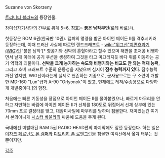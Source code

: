 Suzanne von Skorzeny

[[트리니티 블러드]]의 등장인물. 

[[장미십자기사단]]의 간부로 위계 5=6. 칭호는 '''붉은 남작부인'''(로테 바로닌).

첫등장은 ROM 6권(한국판 10권). 캠퍼의 명령을 받곤 아이언 메이든 II를 격추시키러 등장하는데, 이때 드러난 사실에 따르면 랜드크래프트 - [[wiki:"위그선"지면효과기(WIG)]]인 '붉은 남작'[* 항공기와 선박의 혼혈아라고 할수 있으며 해면을 초저공 비행하면서 날개 아래에 공기 쿠션을 생성하여 그것을 타고 미끄러지듯 바다 위를 이동하는 공기 역학의 괴물이다. '''선박을 크게 능가하는 속도와 비행기와는 비교도 안 되는 적재 능력''', 그리고 호버 크래프트 수준의 운동성을 지녔으며 심지어 '''잠수 능력까지 있다'''. 잠수능력까진 없지만, WIG선이라는게 실제로 현존하는 기종으로, 군사용으로는 구 소련이 개발한 MD-160 "Lun"급과 A-90 "Orlyonok"이 있고, 현재에도 레저/수송용으로 다양하게 개발중이다.]의 함장.

처음에는 빠른 기동성을 장점으로 아이언 메이든 II를 몰아붙였으나, 빠르게 마무리를 안하고 자만하는 바람에 아이언 메이든 II가 선체를 180도로 뒤집어서 선체 상부에 있는 70mm 포로 결정타를 맞고, 대잠미사일에 마무리를 당하며 침몰한다. 재미있는건 여기서 본의아니게 [[시스터 바울라]]의 싸움에 도움을 주게 된다.

국내에선 미발매된 RAM 5권 RADIO HEAD편의 마지막에도 잠깐 등장한다. 하는 일은 [[이자크 페르난도 폰 캠퍼]]와 [[디트리히 폰 로엔그린]]을 침몰한 여객선에서 옮겨 태우는 것 뿐이지만.

[[각주]]
